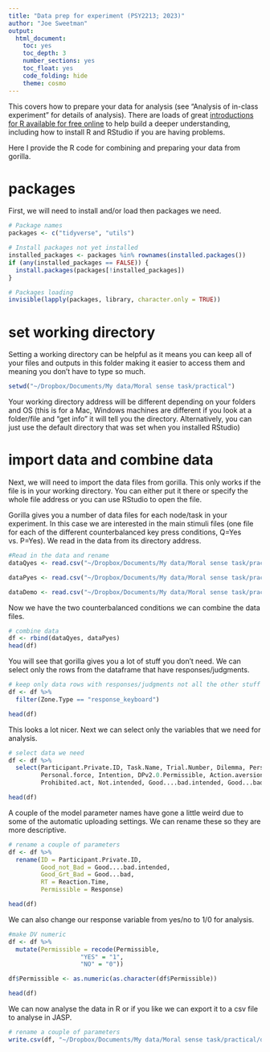 ```yaml
---
title: "Data prep for experiment (PSY2213; 2023)"
author: "Joe Sweetman"
output:
  html_document:
    toc: yes
    toc_depth: 3
    number_sections: yes
    toc_float: yes
    code_folding: hide
    theme: cosmo
---
```


This covers how to prepare your data for analysis (see "Analysis of in-class experiment" for details of analysis).  There are loads of great [introductions for R available for free online](https://glennwilliams.me/r4psych/) to help build a deeper understanding, including how to install R and RStudio if you are having problems.     

Here I provide the R code for combining and preparing your data from gorilla.

# packages
First, we will need to install and/or load then packages we need.

```r
# Package names
packages <- c("tidyverse", "utils")

# Install packages not yet installed
installed_packages <- packages %in% rownames(installed.packages())
if (any(installed_packages == FALSE)) {
  install.packages(packages[!installed_packages])
}

# Packages loading
invisible(lapply(packages, library, character.only = TRUE))
```

# set working directory

Setting a working directory can be helpful as it means you can keep all of your files and outputs in this folder making it easier to access them and meaning you don't have to type so much.

```r
setwd("~/Dropbox/Documents/My data/Moral sense task/practical")
```

Your working directory address will be different depending on your folders and OS (this is for a Mac, Windows machines are different if you look at a folder/file and "get info" it will tell you the directory. Alternatively, you can just use the default directory that was set when you installed RStudio)

# import data and combine data
Next, we will need to import the data files from gorilla. This only works if the file is in your working directory. You can either put it there or specify the whole file address or you can use RStudio to open the file. 

Gorilla gives you a number of data files for each node/task in your experiment. In this case we are interested in the  main stimuli files (one file for each of the different counterbalanced key press conditions, Q=Yes vs. P=Yes). We read in the data from its directory address.  

```r
#Read in the data and rename
dataQyes <- read.csv("~/Dropbox/Documents/My data/Moral sense task/practical/data_exp_121600-v4_task-zith.csv", header=TRUE, na.strings="")

dataPyes <- read.csv("~/Dropbox/Documents/My data/Moral sense task/practical/data_exp_121600-v4_task-kbcz.csv", header=TRUE, na.strings="")

dataDemo <- read.csv("~/Dropbox/Documents/My data/Moral sense task/practical/data_exp_114793-v1_questionnaire-vivn.csv", header=TRUE, na.strings="")

```

Now we have the two counterbalanced conditions we can combine the data files.

```r
# combine data
df <- rbind(dataQyes, dataPyes)
head(df)
```

You will see that gorilla gives you a lot of stuff you don't need. We can select only the rows from the dataframe that have responses/judgments.
```r
# keep only data rows with responses/judgments not all the other stuff gorilla gives you
df <- df %>% 
  filter(Zone.Type == "response_keyboard")

head(df)
```

This looks a lot nicer. Next we can select only the variables that we need for analysis.

```r
# select data we need 
df <- df %>% 
  select(Participant.Private.ID, Task.Name, Trial.Number, Dilemma, Personal, DPv1.0.Permissible, 
         Personal.force, Intention, DPv2.0.Permissible, Action.aversion, Outcome.aversion, DPv3.0.Permissible,
         Prohibited.act, Not.intended, Good....bad.intended, Good...bad, No.alternative, MG.Permissible, Reaction.Time, Response)

head(df)
```

A couple of the model parameter names have gone a little weird due to some of the automatic uploading settings. We can rename these so they are more descriptive.

```r

# rename a couple of parameters
df <- df %>% 
  rename(ID = Participant.Private.ID,
         Good_not_Bad = Good....bad.intended,
         Good_Grt_Bad = Good...bad,
         RT = Reaction.Time,
         Permissible = Response)

head(df)
```
We can also change our response variable from yes/no to 1/0 for analysis. 

```r

#make DV numeric
df <- df %>% 
  mutate(Permissible = recode(Permissible, 
                    "YES" = "1", 
                    "NO" = "0")) 

df$Permissible <- as.numeric(as.character(df$Permissible))

head(df)
```

We can now analyse the data in R or if you like we can export it to a csv file to analyse in JASP.

```r

# rename a couple of parameters
write.csv(df, "~/Dropbox/Documents/My data/Moral sense task/practical/data.csv", row.names=FALSE)
```
